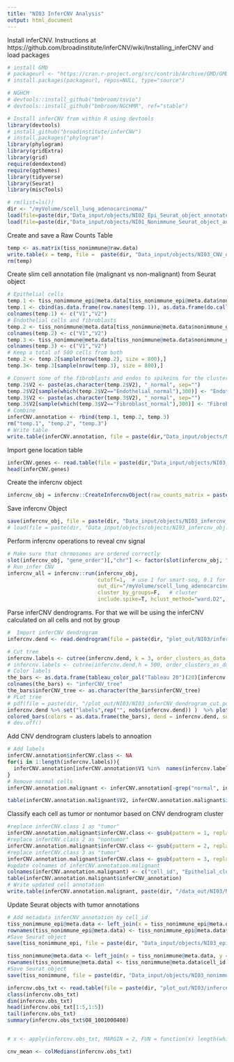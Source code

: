 ```yaml
---
title: "NI03 InferCNV Analysis"
output: html_document
---
```


Install inferCNV. Instructions at https://github.com/broadinstitute/inferCNV/wiki/Installing_inferCNV and load packages
```r
# install GMD
# packageurl <- "https://cran.r-project.org/src/contrib/Archive/GMD/GMD_0.3.3.tar.gz"
# install.packages(packageurl, repos=NULL, type="source")

# NGHCM
# devtools::install_github("bmbroom/tsvio")
# devtools::install_github("bmbroom/NGCHMR", ref="stable")

# Install inferCNV from within R using devtools
library(devtools)
# install_github("broadinstitute/inferCNV")
# install.packages("phylogram")
library(phylogram)
library(gridExtra)
library(grid)
require(dendextend)
require(ggthemes)
library(tidyverse)
library(Seurat)
library(miscTools)
```

```r
# rm(list=ls())
dir <- "/myVolume/scell_lung_adenocarcinoma/"
load(file=paste(dir,"Data_input/objects/NI02_Epi_Seurat_object_annotated.RData", sep=""))
load(file=paste(dir,"Data_input/objects/NI01_Nonimmune_Seurat_object_annotated.RData", sep=""))
```

Create and save a Raw Counts Table
```r
temp <- as.matrix(tiss_nonimmune@raw.data)
write.table(x = temp, file =  paste(dir, "Data_input/objects/NI03_CNV_data_out_all_cells_raw_counts_largefile.txt", sep = ""), quote = F,sep = '\t')
rm(temp)
```


Create slim cell annotation file (malignant vs non-malignant) from Seurat object 
```r
# Epithelial cells 
temp.1 <- tiss_nonimmune_epi@meta.data[tiss_nonimmune_epi@meta.data$nonimmune_general_annotation %in% "Epithelial", c("nonimmune_general_annotation","epi_seurat_cluster")] 
temp.1 <- cbind(as.data.frame(row.names(temp.1)), as.data.frame(do.call("paste",temp.1)))
colnames(temp.1) <- c("V1","V2")
# Endothelial cells and fibroblasts
temp.2 <- tiss_nonimmune@meta.data[tiss_nonimmune@meta.data$nonimmune_general_annotation %in% "Endothelial", c("cell_id","nonimmune_general_annotation")]
colnames(temp.2) <- c("V1","V2")
temp.3 <- tiss_nonimmune@meta.data[tiss_nonimmune@meta.data$nonimmune_general_annotation %in% "Fibroblast", c("cell_id","nonimmune_general_annotation")]
colnames(temp.3) <- c("V1","V2")
# Keep a total of 500 cells from both 
temp.2 <- temp.2[sample(nrow(temp.2), size = 800),]
temp.3<- temp.3[sample(nrow(temp.3), size = 800),]

# Convert some of the fibroblasts and endos to spikeins for the clustering 
temp.2$V2 <- paste(as.character(temp.2$V2), "_normal", sep="")
temp.2$V2[sample(which(temp.2$V2=="Endothelial_normal"),300)] <- "Endothelial"
temp.3$V2 <- paste(as.character(temp.3$V2), "_normal", sep="")
temp.3$V2[sample(which(temp.3$V2=="Fibroblast_normal"),300)] <- "Fibroblast"
# Combine 
inferCNV.annotation <- rbind(temp.1, temp.2, temp.3)
rm("temp.1", "temp.2", "temp.3")
# Write table
write.table(inferCNV.annotation, file = paste(dir,"Data_input/objects/NI03_CNV_cell_metadata_shuffle_largefile.txt", sep=""),row.names = F, col.names = F, quote=F, sep="\t")
```

Import gene location table 
```r
inferCNV.genes <- read.table(file = paste(dir,"Data_input/objects/NI03_CNV_hg19_genes_ordered_correct_noXY.txt", sep = ""))
head(inferCNV.genes)
```

Create the infercnv object
```r
infercnv_obj = infercnv::CreateInfercnvObject(raw_counts_matrix = paste(dir, "Data_input/objects/NI03_CNV_data_out_all_cells_raw_counts_largefile.txt", sep = ""), annotations_file = paste(dir, "Data_input/objects/NI03_CNV_cell_metadata_shuffle_largefile.txt", sep = ""), delim="\t", gene_order_file = paste(dir, "Data_input/objects/NI03_CNV_hg19_genes_ordered_correct_noXY.txt", sep = ""), ref_group_names = c("Endothelial_normal", "Fibroblast_normal"))
```

Save infercnv Object
```r
save(infercnv_obj, file = paste(dir, "Data_input/objects/NI03_infercnv_obj.RData", sep = ""))
# load(file = paste(dir, "Data_input/objects/objects/NI03_infercnv_obj.RData", sep = ""))
```

Perform infercnv operations to reveal cnv signal
```r
# Make sure that chrmosomes are ordered correctly 
slot(infercnv_obj, "gene_order")[,"chr"] <- factor(slot(infercnv_obj, "gene_order")[,"chr"], levels = c("chr1", "chr2","chr3","chr4", "chr5", "chr6","chr7", "chr8", "chr9","chr10", "chr11", "chr12","chr13", "chr14", "chr15","chr16", "chr17", "chr18","chr19", "chr20", "chr21","chr22"))
# Run infer CNV
infercnv_all = infercnv::run(infercnv_obj,
                             cutoff=1,  # use 1 for smart-seq, 0.1 for 10x-genomics
                             out_dir="/myVolume/scell_lung_adenocarcinoma/plot_out/NI03/",  # dir is auto-created for storing outputs
                             cluster_by_groups=F,   # cluster
                             include.spike=T, hclust_method="ward.D2", plot_steps=F)
```

Parse inferCNV dendrograms. For that we will be using the inferCNV calculated on all cells and not by group 
```r
#  Import inferCNV dendrogram
infercnv.dend <- read.dendrogram(file = paste(dir, "plot_out/NI03/infercnv.observations_dendrogram.txt", sep = ""))

# Cut tree 
infercnv.labels <- cutree(infercnv.dend, k = 3, order_clusters_as_data = FALSE)
# infercnv.labels <- cutree(infercnv.dend,h = 500, order_clusters_as_data = FALSE)
# Color labels
the_bars <- as.data.frame(tableau_color_pal("Tableau 20")(20)[infercnv.labels])
colnames(the_bars) <- "inferCNV_tree"
the_bars$inferCNV_tree <- as.character(the_bars$inferCNV_tree)
# PLot tree
# pdf(file = paste(dir, "/plot_out/NI03/NI03_inferCNV_dendrogram_cut.pdf", sep = ""))
infercnv.dend %>% set("labels",rep("", nobs(infercnv.dend)) )  %>% plot(main="inferCNV dendrogram") %>%
colored_bars(colors = as.data.frame(the_bars), dend = infercnv.dend, sort_by_labels_order = FALSE, add = T, y_scale=1000, y_shift = 0)
# dev.off()
```

Add CNV dendrogram clusters labels to annoation
```r
# Add labels
inferCNV.annotation$inferCNV.class <- NA
for(i in 1:length(infercnv.labels)){
  inferCNV.annotation[inferCNV.annotation$V1 %in%  names(infercnv.labels)[i],"inferCNV.class"] <- infercnv.labels[i]
}
# Remove normal cells 
inferCNV.annotation.malignant <- inferCNV.annotation[-grep("normal", inferCNV.annotation$V2),] 

table(inferCNV.annotation.malignant$V2, inferCNV.annotation.malignant$inferCNV.class)
```

Classify each cell as tumor or nontumor based on CNV dendrogram cluster
```r
#replace inferCNV.class 1 as "tumor"
inferCNV.annotation.malignant$inferCNV.class <- gsub(pattern = 1, replacement = "tumor", x = inferCNV.annotation.malignant$inferCNV.class)
#replace inferCNV.class 2 as "nontumor"
inferCNV.annotation.malignant$inferCNV.class <- gsub(pattern = 2, replacement = "nontumor", x = inferCNV.annotation.malignant$inferCNV.class)
#replace inferCNV.class 3 as "tumor"
inferCNV.annotation.malignant$inferCNV.class <- gsub(pattern = 3, replacement = "tumor", x = inferCNV.annotation.malignant$inferCNV.class)
#update colnames of inferCNV.annotation.malignant 
colnames(inferCNV.annotation.malignant) <- c("cell_id", "Epithelial_cluster", "inferCNV_annotation")
table(inferCNV.annotation.malignant$inferCNV_annotation)
# Write updated cell annotation 
write.table(inferCNV.annotation.malignant, paste(dir, "/data_out/NI03/NI03_inferCNV_final_annotation_per_cell.txt", sep = ""), row.names = F, quote = F)
```

Update Seurat objects with tumor annotations
```r
# Add metadata inferCNV_annotation by cell_id
tiss_nonimmune_epi@meta.data <- left_join(x = tiss_nonimmune_epi@meta.data, y = inferCNV.annotation.malignant[,c(1,3)], by = "cell_id")
rownames(tiss_nonimmune_epi@meta.data) <- tiss_nonimmune_epi@meta.data$cell_id
#Save Seurat object 
save(tiss_nonimmune_epi, file = paste(dir, "Data_input/objects/NI03_epithelial_annotated_tumor.RData", sep = ""))

tiss_nonimmune@meta.data <- left_join(x = tiss_nonimmune@meta.data, y = inferCNV.annotation.malignant[,c(1,3)], by = "cell_id")
rownames(tiss_nonimmune@meta.data) <- tiss_nonimmune@meta.data$cell_id
#Save Seurat object 
save(tiss_nonimmune, file = paste(dir, "Data_input/objects/NI03_nonimmune_annotated_tumor.RData", sep = ""))
```

```r
infercnv.obs_txt <- read.table(file = paste(dir, "plot_out/NI03/infercnv.observations.txt", sep = ""))
class(infercnv.obs_txt)
dim(infercnv.obs_txt)
head(infercnv.obs_txt[1:5,1:5])
tail(infercnv.obs_txt)
summary(infercnv.obs_txt$O8_1001000408)


# x <- apply(infercnv.obs_txt, MARGIN = 2, FUN = function(x) length(which(infercnv.obs_txt[,x] !=1)))
```

```r
cnv_mean <- colMedians(infercnv.obs_txt)
```



